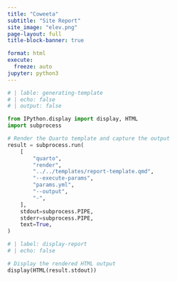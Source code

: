 ```yaml
---
title: "Coweeta"
subtitle: "Site Report"
site_image: "elev.png"
page-layout: full
title-block-banner: true

format: html
execute:
  freeze: auto
jupyter: python3
---
```


```python
# | lable: generating-template
# | echo: false
# | output: false

from IPython.display import display, HTML
import subprocess

# Render the Quarto template and capture the output
result = subprocess.run(
    [
        "quarto",
        "render",
        "../../templates/report-template.qmd",
        "--execute-params",
        "params.yml",
        "--output",
        "-",
    ],
    stdout=subprocess.PIPE,
    stderr=subprocess.PIPE,
    text=True,
)
```


```python
# | label: display-report
# | echo: false

# Display the rendered HTML output
display(HTML(result.stdout))
```
